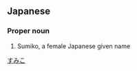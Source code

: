 ==Japanese==
{{ja-kanjitab|好|実|子}}

===Proper noun===
{{ja-pos|proper|すみこ}}
# Sumiko, a female Japanese given name

[[Category:Japanese female given names|すみこ]]